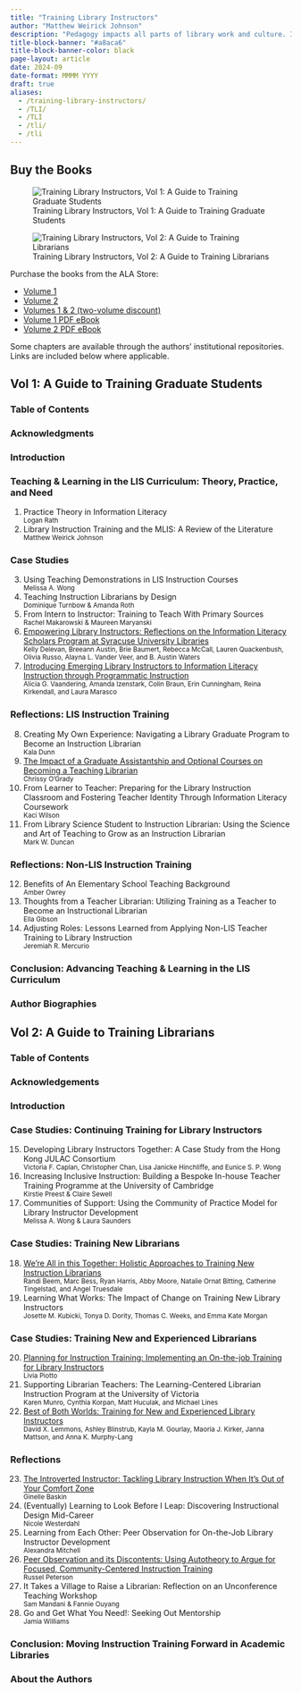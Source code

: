 ```yaml
---
title: "Training Library Instructors"
author: "Matthew Weirick Johnson"
description: "Pedagogy impacts all parts of library work and culture. It changes the way we interact with learners regardless of setting and however we name or define the teaching moment from research help to outreach to leading meetings. Pedagogy is a praxis of relation, and studying it can improve all aspects of our work and organizations.</br></br>In two volumes, <i>Training Library Instructors</i> collects examples of how we train our colleagues to teach, whether they’re student workers, non-librarian staff, new or experienced librarians, or something else entirely. <i>Volume 1, A Guide to Training Graduate Students</i>, focuses on teacher training for graduate students in LIS programs and in academic libraries. It presents existing literature and theories, approaches to teaching library school students to teach, and critical reflections from librarians about their varied experiences receiving teacher training. In <i>Volume 2, A Guide to Training Librarians,</i> librarians share their knowledge about teaching, learning, and pedagogy through a variety of replicable activities: formal and informal workshops, courses, communities of practice, peer observation, and more.</br></br>Training Library Instructors provides detailed, easily implemented and modified plans for courses, internships, teach-the-teacher programs, and other instructional methods and opportunities for graduate students and library workers at all levels of teaching experience."
title-block-banner: "#a8aca6"
title-block-banner-color: black
page-layout: article
date: 2024-09
date-format: MMMM YYYY
draft: true
aliases: 
  - /training-library-instructors/
  - /TLI/
  - /TLI
  - /tli/
  - /tli
---
```


## Buy the Books

:::: {layout-ncol="3"}

<div>
![Training Library Instructors, Vol 1: A Guide to Training Graduate Students](files/Vol1_cover.jpg){fig-alt=""}
</div>
<div>
![Training Library Instructors, Vol 2: A Guide to Training Librarians](files/Vol2_cover.jpg){fig-alt=""}
</div>

<div>

Purchase the books from the ALA Store:

-   [Volume 1](https://alastore.ala.org/training-library-instructors-vol-1-guide-training-graduate-students)
-   [Volume 2](https://alastore.ala.org/training-library-instructors-vol-2-guide-training-librarians)
-   [Volumes 1 & 2 (two-volume discount)](https://alastore.ala.org/training-library-instructors-guide-training-graduate-students-and-librarians-2-volume-set)
-   [Volume 1 PDF eBook](https://alastore.ala.org/training-library-instructors-vol-1-guide-training-graduate-students-eeditions-pdf-e-book)
-   [Volume 2 PDF eBook](https://alastore.ala.org/training-library-instructors-vol-2-guide-training-librarians-eeditions-pdf-e-book)

Some chapters are available through the authors' institutional repositories. Links are included below where applicable.

</div>

::::

## Vol 1: A Guide to Training Graduate Students

### Table of Contents

### Acknowledgments

### Introduction

### Teaching & Learning in the LIS Curriculum: Theory, Practice, and Need

1.  Practice Theory in Information Literacy<br/><small class="text-muted" style="display:block;">Logan Rath</small>
2.  Library Instruction Training and the MLIS: A Review of the Literature<br/><small class="text-muted" style="display:block;">Matthew Weirick Johnson</small>

### Case Studies

3.  Using Teaching Demonstrations in LIS Instruction Courses<br/><small class="text-muted" style="display:block;">Melissa A. Wong</small>
4.  Teaching Instruction Librarians by Design<br/><small class="text-muted" style="display:block;">Dominique Turnbow & Amanda Roth</small>
5.  From Intern to Instructor: Training to Teach With Primary Sources<br/><small class="text-muted" style="display:block;">Rachel Makarowski & Maureen Maryanski</small>
6.  [Empowering Library Instructors: Reflections on the Information Literacy Scholars Program at Syracuse University Libraries](https://surface.syr.edu/sul/225/)<br/><small class="text-muted" style="display:block;">Kelly Delevan, Breeann Austin, Brie Baumert, Rebecca McCall, Lauren Quackenbush, Olivia Russo, Alayna L. Vander Veer, and B. Austin Waters</small>
7.  [Introducing Emerging Library Instructors to Information Literacy Instruction through Programmatic Instruction](https://digitalcommons.uri.edu/lib_ps_pubs/83/)<br/><small class="text-muted" style="display:block;">Alicia G. Vaandering, Amanda Izenstark, Colin Braun, Erin Cunningham, Reina Kirkendall, and Laura Marasco</small>

### Reflections: LIS Instruction Training

8.  Creating My Own Experience: Navigating a Library Graduate Program to Become an Instruction Librarian<br/><small class="text-muted" style="display:block;">Kala Dunn</small>
9.  [The Impact of a Graduate Assistantship and Optional Courses on Becoming a Teaching Librarian](http://hdl.handle.net/20.500.12648/15561)<br/><small class="text-muted" style="display:block;">Chrissy O'Grady</small>
10. From Learner to Teacher: Preparing for the Library Instruction Classroom and Fostering Teacher Identity Through Information Literacy Coursework<br/><small class="text-muted" style="display:block;">Kaci Wilson</small>
11. From Library Science Student to Instruction Librarian: Using the Science and Art of Teaching to Grow as an Instruction Librarian<br/><small class="text-muted" style="display:block;">Mark W. Duncan</small>

### Reflections: Non-LIS Instruction Training

12. Benefits of An Elementary School Teaching Background<br/><small class="text-muted" style="display:block;">Amber Owrey</small>
13. Thoughts from a Teacher Librarian: Utilizing Training as a Teacher to Become an Instructional Librarian<br/><small class="text-muted" style="display:block;">Ella Gibson</small>
14. Adjusting Roles: Lessons Learned from Applying Non-LIS Teacher Training to Library Instruction<br/><small class="text-muted" style="display:block;">Jeremiah R. Mercurio</small>

### Conclusion: Advancing Teaching & Learning in the LIS Curriculum

### Author Biographies

## Vol 2: A Guide to Training Librarians

### Table of Contents

### Acknowledgements

### Introduction

### Case Studies: Continuing Training for Library Instructors

15. Developing Library Instructors Together: A Case Study from the Hong Kong JULAC Consortium<br/><small class="text-muted" style="display:block;">Victoria F. Caplan, Christopher Chan, Lisa Janicke Hinchliffe, and Eunice S. P. Wong</small>
16. Increasing Inclusive Instruction: Building a Bespoke In-house Teacher Training Programme at the University of Cambridge<br/><small class="text-muted" style="display:block;">Kirstie Preest & Claire Sewell</small>
17. Communities of Support: Using the Community of Practice Model for Library Instructor Development<br/><small class="text-muted" style="display:block;">Melissa A. Wong & Laura Saunders</small>

### Case Studies: Training New Librarians

18. [We're All in this Together: Holistic Approaches to Training New Instruction Librarians](http://hdl.handle.net/20.500.13093/work:1542)<br/><small class="text-muted" style="display:block;">Randi Beem, Marc Bess, Ryan Harris, Abby Moore, Natalie Ornat Bitting, Catherine Tingelstad, and Angel Truesdale</small>
19. Learning What Works: The Impact of Change on Training New Library Instructors<br/><small class="text-muted" style="display:block;">Josette M. Kubicki, Tonya D. Dority, Thomas C. Weeks, and Emma Kate Morgan</small>

### Case Studies: Training New and Experienced Librarians

20. [Planning for Instruction Training: Implementing an On-the-job Training for Library Instructors](https://hdl.handle.net/20.500.14490/398)<br/><small class="text-muted" style="display:block;">Livia Piotto</small>
21. Supporting Librarian Teachers: The Learning-Centered Librarian Instruction Program at the University of Victoria<br/><small class="text-muted" style="display:block;">Karen Munro, Cynthia Korpan, Matt Huculak, and Michael Lines</small>
22. [Best of Both Worlds: Training for New and Experienced Library Instructors](https://doi.org/10.13021/MARS/2107)<br/><small class="text-muted" style="display:block;">David X. Lemmons, Ashley Blinstrub, Kayla M. Gourlay, Maoria J. Kirker, Janna Mattson, and Anna K. Murphy-Lang</small>

### Reflections

23. [The Introverted Instructor: Tackling Library Instruction When It's Out of Your Comfort Zone](https://jewlscholar.mtsu.edu/handle/mtsu/7364)<br/><small class="text-muted" style="display:block;">Ginelle Baskin</small>
24. (Eventually) Learning to Look Before I Leap: Discovering Instructional Design Mid-Career<br/><small class="text-muted" style="display:block;">Nicole Westerdahl</small>
25. Learning from Each Other: Peer Observation for On-the-Job Library Instructor Development<br/><small class="text-muted" style="display:block;">Alexandra Mitchell</small>
26. [Peer Observation and its Discontents: Using Autotheory to Argue for Focused, Community-Centered Instruction Training](https://open.library.emory.edu/publications/emory:wbf26/)<br/><small class="text-muted" style="display:block;">Russel Peterson</small>
27. It Takes a Village to Raise a Librarian: Reflection on an Unconference Teaching Workshop<br/><small class="text-muted" style="display:block;">Sam Mandani & Fannie Ouyang</small>
28. Go and Get What You Need!: Seeking Out Mentorship<br/><small class="text-muted" style="display:block;">Jamia Williams</small>

### Conclusion: Moving Instruction Training Forward in Academic Libraries

### About the Authors
